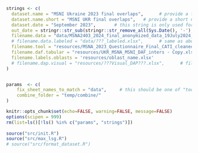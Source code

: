 ```r
strings <- c(
  dataset.name = "MSNI Ukraine 2023 final overlaps",      # provide a full name for the title of output documents (e.g. "[POL] Post-Distribution Monitoring")
  dataset.name.short = "MSNI UKR final overlaps",   # provide a short name for filenames of output documents (e.g. "POL_PDM")
  dataset.date = "September 2023",       # this string is only used for creating titles for output documents
  out_date = stringr::str_sub(stringr::str_remove_all(Sys.Date(), '-'), 3),      # this one is appended to the end of filenames,
  filename.data = "data/MSNA2403_2024_final_anonymized_data_19July2024_weighted.xlsx",      # the filename of your data for analysis
  # filename.data.labeled = "data/???_labeled.xlsx",      # same as above, but ending with '_labeled'
  filename.tool = "resources/MSNA_2023_Questionnaire_Final_CATI_cleaned.xlsx",  
  filename.daf.tabular = "resources/UKR_MSNA_MSNI_DAF_inters - Copy.xlsx", # filename of your kobo tool  # filename of your DAP
  filename.labels.oblasts = 'resources/oblast_name.xlsx'
  # filename.dap.visual = "resources/???Visual_DAP???.xlsx",      # filename of your visual DAP
)


params  <- c(
    fix_sheet_names_to_match = "data",     # this should be one of "tool", "data", or "none"
    combine_folder = "temp/combine/"
)

knitr::opts_chunk$set(echo=FALSE, warning=FALSE, message=FALSE)
options(scipen = 999)
rm(list=ls()[!ls() %in% c("params", "strings")])
  
source("src/init.R")
source("src/max_lsg.R")
# source("src/format_dataset.R")
```